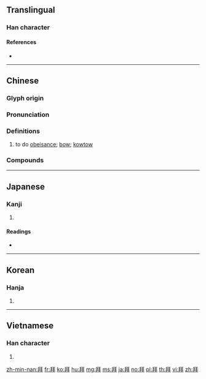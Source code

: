 {{also|拝}}
==Translingual==

===Han character===
{{Han char|rn=64|rad=手|as=05|sn=9|four=21550|canj=HQMQJ|ids=⿰龵⿱一丰}}

====References====
* {{Han ref|kx=0427.020|dkj=11969|dj=0775.060|hdz=31846.070|uh=62DC|ud=25308|bh=ABF4|bd=44020}}

----

==Chinese==
{{zh-forms}}

===Glyph origin===
{{Han etym}}

===Pronunciation===
{{zh-pron
|m=bài
|c=baai3,baai1
|h=pfs=pai
|md=bái/buái
|md_note=bái - literary; buái - vernacular
|mn=pài
|w=2pa
|mc=y
|oc=y
|cat=v
}}

===Definitions===
{{zh-hanzi}}

# to do [[obeisance]]; [[bow]]; [[kowtow]]

===Compounds===
{{zh-der|拜拜|下拜|亞塞拜然|交拜|俠拜|做禮拜|兒拜|八拜|八拜之交|八拜交|再拜|動物崇拜|升堂拜母|占拜|參拜|叩拜|吃拜拜|告天拜斗|四拜|四起八拜|回拜|團拜|夕拜|大拜|大拜拜|大禮拜|奉拜|官拜|封侯拜相|封拜|小禮拜|展拜|崇拜|庶物崇拜|廠禮拜|投拜|拜佛|拜倒轅門|拜候|拜倫|拜具|拜冬|拜別|拜匣|拜占庭|拜受|拜命|拜城石窟|拜堂|拜塵|拜墊|拜壽|拜夜節|拜天地|拜奠|拜官|拜客|拜家慶|拜將封侯|拜帖|拜師|拜師學藝|拜年|拜恩私第|拜懇|拜懺|拜手稽首|拜把|拜把兄弟|拜把子|拜投|拜掃|拜揖|拜教|拜斗|拜早年|拜春|拜晚年|拜普魯斯|拜會|拜月亭|拜服|拜望|拜母|拜水懺|拜泉縣|拜火教|拜灶|拜燈節|拜爵|拜爾德|拜物教|拜盟|拜相|拜相封侯|拜碼頭|拜神|拜票|拜祭|拜禮|拜禱|拜稽首|拜節|拜經堂|拜經樓|拜義|拜耳公司|拜臺|拜茶|拜衣族|拜表|拜覆|拜見|拜見禮|拜見錢|拜親|拜託|拜訪|拜謁|拜謝|拜讀|拜賀|拜賜|拜跪|拜辭|拜金主義|拜錢|拜門|拜閱|拜除|拜領|拜鬼求神|望塵而拜|朝拜|氾拜|求三拜四|求神拜佛|求神拜鬼|環拜|甘拜下風|登壇拜將|登臺拜將|登門拜訪|百拜|瞻拜|祭拜|禮拜|禮拜堂|禮拜天|禮拜寺|空帖拜年|答拜|築壇拜將|結拜|結拜兄弟|羅拜|耿恭拜井|肅拜|膜拜|荊劉拜殺|虎拜|解劍拜仇|贊拜|趨拜|跪拜|遙拜|除拜|頂拜|頂禮膜拜|鼇拜}}

----

==Japanese==

===Kanji===
{{ja-kanji|grade=|rs=手05|style=ky|shin=拝}}

# {{defn|lang=ja|sort=手05}}

====Readings====
* {{ja-readings|goon=[[へ]] (he)|kanon=[[はい]] (hai)|kun=[[おがむ]] (ogamu)}}

----

==Korean==

===Hanja===
{{ko-hanja|hangeul=배|eumhun=|rv=bae|mr=pae|y=pay}}

# {{defn|lang=ko|sort=手05}}

----

==Vietnamese==

===Han character===
{{vi-hantu|[[bái]], [[vái]], [[bay]], [[bây]], [[phai]], [[phải]]|rs=手05}}

# {{defn|lang=vi|sort=手05}}

[[zh-min-nan:拜]]
[[fr:拜]]
[[ko:拜]]
[[hu:拜]]
[[mg:拜]]
[[ms:拜]]
[[ja:拜]]
[[no:拜]]
[[pl:拜]]
[[th:拜]]
[[vi:拜]]
[[zh:拜]]